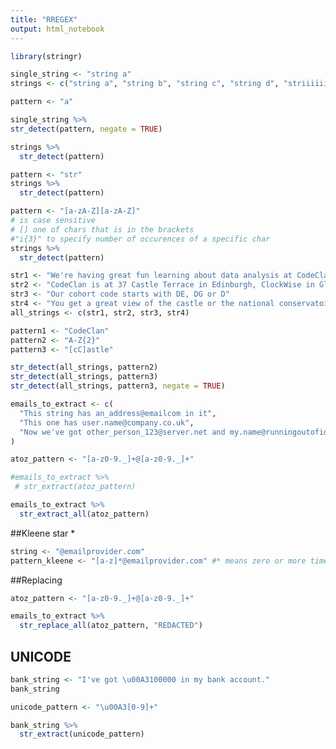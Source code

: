 ```yaml
---
title: "RREGEX"
output: html_notebook
---
```

```r
library(stringr)
```

```r
single_string <- "string a"
strings <- c("string a", "string b", "string c", "string d", "striiiiiiing e")
```

```r
pattern <- "a"

single_string %>%
str_detect(pattern, negate = TRUE)
```
```r
strings %>%
  str_detect(pattern)
```
```r
pattern <- "str"
strings %>% 
  str_detect(pattern)
```
```r
pattern <- "[a-zA-Z][a-zA-Z]" 
# is case sensitive 
# [] one of chars that is in the brackets
#"i{3}" to specify number of occurences of a specific char
strings %>% 
  str_detect(pattern)
```
```r
str1 <- "We're having great fun learning about data analysis at CodeClan!"
str2 <- "CodeClan is at 37 Castle Terrace in Edinburgh, ClockWise in Glasgow, and Wasps Academy in            Inverness"
str3 <- "Our cohort code starts with DE, DG or D"
str4 <- "You get a great view of the castle or the national conservatoire from just outside CodeClan's door"
all_strings <- c(str1, str2, str3, str4)
```

```r
pattern1 <- "CodeClan"
pattern2 <- "A-Z{2}"
pattern3 <- "[cC]astle"
```

```r
str_detect(all_strings, pattern2)
str_detect(all_strings, pattern3)
str_detect(all_strings, pattern3, negate = TRUE)
```
```r
emails_to_extract <- c(
  "This string has an_address@emailcom in it", 
  "This one has user.name@company.co.uk", 
  "Now we've got other_person_123@server.net and my.name@runningoutofideas.com"
)
```
```r
atoz_pattern <- "[a-z0-9._]+@[a-z0-9._]+"

#emails_to_extract %>%
 # str_extract(atoz_pattern)

emails_to_extract %>%
  str_extract_all(atoz_pattern)
```

##Kleene star *

```r
string <- "@emailprovider.com"
pattern_kleene <- "[a-z]*@emailprovider.com" #* means zero or more times / + one or more times
```

##Replacing
```r
atoz_pattern <- "[a-z0-9._]+@[a-z0-9._]+"

emails_to_extract %>%
  str_replace_all(atoz_pattern, "REDACTED")
```

## UNICODE
```r
bank_string <- "I've got \u00A3100000 in my bank account."
bank_string
```
```r
unicode_pattern <- "\u00A3[0-9]+"

bank_string %>%
  str_extract(unicode_pattern)
```

